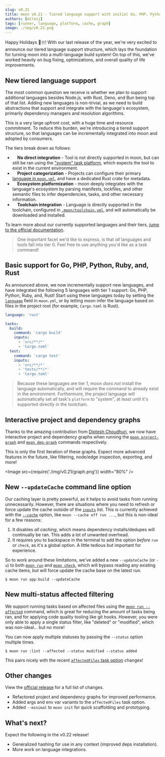 ```yaml
---
slug: v0.21
title: moon v0.21 - Tiered language support with initial Go, PHP, Python, Ruby, and Rust
authors: [milesj]
tags: [runner, language, platform, cache, graph]
image: ./img/v0.21.png
---
```



Happy Holidays 🎄☃️! With our last release of the year, we're very excited to announce our tiered
language support structure, which lays the foundation for turning moon into a multi-language build
system! On top of this, we've worked heavily on bug fixing, optimizations, and overall quality of
life improvements.

<!--truncate-->

## New tiered language support

The most common question we receive is whether we plan to support additional languages besides
Node.js, with Rust, Deno, and Bun being top of that list. Adding new languages is non-trivial, as we
need to build abstractions that support and integrate with the language's ecosystem, primarily
dependency managers and resolution algorithms.

This is a very large upfront cost, with a huge time and resource commitment. To reduce this burden,
we're introducing a tiered support structure, so that languages can be incrementally integrated into
moon and adopted by consumers.

The tiers break down as follows:

- &nbsp;<Label text="Tier 0" variant="failure" /> &nbsp; **No direct integration** - Tool is not
  directly supported in moon, but can still be ran using the
  ["system" task platform](../docs/faq#can-we-run-other-languages), which expects the tool to exist
  in the current environment.
- &nbsp;<Label text="Tier 1" variant="warning" /> &nbsp; **Project categorization** - Projects can
  configure their primary [language in `moon.yml`](../docs/config/project#language), and have a
  dedicated Rust crate for metadata.
- &nbsp;<Label text="Tier 2" variant="info" /> &nbsp; **Ecosystem platformization** - moon deeply
  integrates with the language's ecosystem by parsing manifests, lockfiles, and other semantic files
  to infer dependencies, tasks, and other necessary information.
- &nbsp;<Label text="Tier 3" variant="success" /> &nbsp; **Toolchain integration** - Language is
  directly supported in the toolchain, configured in
  [`.moon/toolchain.yml`](../docs/config/toolchain), and will automatically be downloaded and
  installed.

To learn more about our currently supported languages and their tiers,
[jump to the official documentation](/docs#supported-languages).

> One important facet we'd like to express, is that _all_ languages and tools fall into tier 0. Feel
> free to use anything you'd like as a task command!

## Basic support for Go, PHP, Python, Ruby, and, Rust

As announced above, we now incrementally support new languages, and have integrated the following 5
languages with tier 1 support: Go, PHP, Python, Ruby, and, Rust! Start using these languages today
by setting the [`language`](../docs/config/project#language) field in `moon.yml`, or by letting moon
infer the language based on files in the project root (for example, `Cargo.toml` is Rust).

```yaml title="<project>/moon.yml"
language: 'rust'

tasks:
  build:
    command: 'cargo build'
    inputs:
      - 'src/**/*'
      - 'Cargo.toml'
  test:
    command: 'cargo test'
    inputs:
      - 'src/**/*'
      - 'tests/**/*'
      - 'Cargo.toml'
```

> Because these languages are tier 1, moon _does not_ install the language automatically, and will
> require the command to already exist in the environment. Furthermore, the project language will
> automatically set all task's `platform` to "system", at least until it's supported directly in the
> toolchain.

## Interactive project and dependency graphs

Thanks to the amazing contribution from [Diptesh Choudhuri](https://github.com/IgnisDa), we now have
interactive project and dependency graphs when running the
[`moon project-graph`](../docs/commands/project-graph) and
[`moon dep-graph`](../docs/commands/dep-graph) commands respectively.

This is only the first iteration of these graphs. Expect more advanced features in the future, like
filtering, node/edge inspection, exporting, and more!

<Image src={require('./img/v0.21/graph.png')} width="80%" />

## New `--updateCache` command line option

Our caching layer is pretty powerful, as it helps to avoid tasks from running unnecessarily.
However, there are situations where you need to refresh or force update the cache outside of the
[`inputs`](../docs/config/project#inputs) list. This is currently achieved with the
[`--cache`](../docs/commands/overview#caching) option, like `moon --cache off run ...`, but this is
non-ideal for a few reasons:

1. It disables _all caching_, which means dependency installs/dedupes will continually be ran. This
   adds a lot of unwanted overhead.
2. It requires you to backspace in the terminal to add the option _before_ `run` or `check`, as it's
   a global option. A little tedious but important for experience.

So to work around these limitations, we've added a new `--updateCache` (or `-u`) to both
[`moon run`](../docs/commands/run) and [`moon check`](../docs/commands/run), which will bypass
reading any existing cache items, but will force update the cache base on the latest run.

```shell
$ moon run app:build --updateCache
```

## New multi-status affected filtering

We support running tasks based on affected files using the
[`moon run --affected`](../docs/commands/run) command, which is great for reducing the amount of
tasks being ran, and for applying code quality tooling like git hooks. However, you were only able
to apply a single status filter, like "deleted" or "modified", which was non-ideal... but no more!

You can now apply multiple statuses by passing the `--status` option multiple times.

```shell
$ moon run :lint --affected --status modified --status added
```

This pairs nicely with the recent
[`affectedFiles` task option](../docs/config/project#affectedfiles) changes!

## Other changes

View the
[official release](https://github.com/moonrepo/moon/releases/tag/%40moonrepo%2Fcli%400.21.0) for a
full list of changes.

- Refactored project and dependency graphs for improved performance.
- Added args and env var variants to the `affectedFiles` task option.
- Added `--minimal` to `moon init` for quick scaffolding and prototyping.

## What's next?

Expect the following in the v0.22 release!

- Generalized hashing for use in any context (improved deps installation).
- More work on language integrations.

